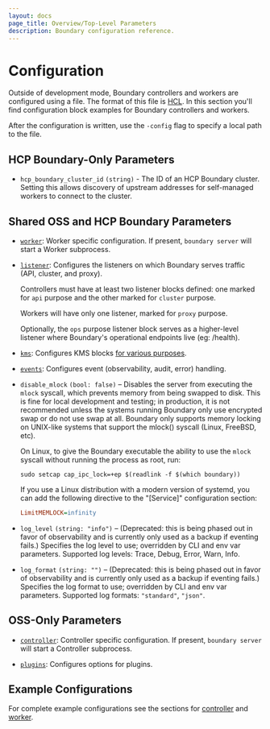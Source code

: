 ```yaml
---
layout: docs
page_title: Overview/Top-Level Parameters
description: Boundary configuration reference.
---
```


# Configuration

[listener]: /docs/configuration/listener
[controller]: /docs/configuration/controller
[worker]: /docs/configuration/worker
[kms]: /docs/configuration/kms
[plugins]: /docs/configuration/plugins
[events]: /docs/configuration/events

Outside of development mode, Boundary controllers and workers are configured
using a file. The format of this file is
[HCL](https://github.com/hashicorp/hcl). In this section you'll find
configuration block examples for Boundary controllers and workers.

After the configuration is written, use the `-config` flag to specify a local
path to the file.

## HCP Boundary-Only Parameters

- `hcp_boundary_cluster_id` `(string)` - The ID of an HCP Boundary cluster.
  Setting this allows discovery of upstream addresses for self-managed workers
  to connect to the cluster.

## Shared OSS and HCP Boundary Parameters

- [`worker`](/docs/configuration/worker): Worker specific configuration. If
  present, `boundary server` will start a Worker subprocess.

- [`listener`](/docs/configuration/listener): Configures the listeners on which
  Boundary serves traffic (API, cluster, and proxy).

  Controllers must have at least two listener blocks defined: one marked for
  `api` purpose and the other marked for `cluster` purpose. 

  Workers will have only one listener, marked for `proxy` purpose.

  Optionally, the `ops` purpose listener block serves as a higher-level listener
  where Boundary's operational endpoints live (eg: /health).

- [`kms`](/docs/configuration/kms): Configures KMS blocks [for various
  purposes](/docs/concepts/security/data-encryption).

- [`events`](/docs/configuration/events): Configures event (observability,
  audit, error) handling.

- `disable_mlock` `(bool: false)` – Disables the server from executing the
  `mlock` syscall, which prevents memory from being swapped to disk. This is
  fine for local development and testing; in production, it is not recommended
  unless the systems running Boundary only use encrypted swap or do not use swap
  at all. Boundary only supports memory locking on UNIX-like systems that
  support the mlock() syscall (Linux, FreeBSD, etc).

  On Linux, to give the Boundary executable the ability to use the `mlock`
  syscall without running the process as root, run:

  ```shell
  sudo setcap cap_ipc_lock=+ep $(readlink -f $(which boundary))
  ```

  If you use a Linux distribution with a modern version of systemd, you can add
  the following directive to the "[Service]" configuration section:

  ```ini
  LimitMEMLOCK=infinity
  ```

- `log_level` `(string: "info")` – (Deprecated: this is being phased out in
  favor of observability and is currently only used as a backup if eventing
  fails.) Specifies the log level to use; overridden by CLI and env var
  parameters. Supported log levels: Trace, Debug, Error, Warn, Info.

- `log_format` `(string: "")` – (Deprecated: this is being phased out in favor
  of observability and is currently only used as a backup if eventing fails.)
  Specifies the log format to use; overridden by CLI and env var parameters.
  Supported log formats: `"standard"`, `"json"`.

## OSS-Only Parameters

- [`controller`](/docs/configuration/controller): Controller specific
  configuration. If present, `boundary server` will start a Controller subprocess.

- [`plugins`](/docs/configuration/plugins): Configures options for plugins.

## Example Configurations

For complete example configurations see the sections for
[controller](/docs/configuration/controller) and
[worker](/docs/configuration/worker).
